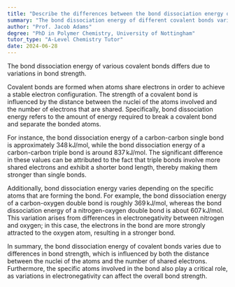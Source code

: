 ```yaml
---
title: "Describe the differences between the bond dissociation energy of different covalent bonds"
summary: "The bond dissociation energy of different covalent bonds varies due to differences in bond strength."
author: "Prof. Jacob Adams"
degree: "PhD in Polymer Chemistry, University of Nottingham"
tutor_type: "A-Level Chemistry Tutor"
date: 2024-06-28
---
```


The bond dissociation energy of various covalent bonds differs due to variations in bond strength.

Covalent bonds are formed when atoms share electrons in order to achieve a stable electron configuration. The strength of a covalent bond is influenced by the distance between the nuclei of the atoms involved and the number of electrons that are shared. Specifically, bond dissociation energy refers to the amount of energy required to break a covalent bond and separate the bonded atoms.

For instance, the bond dissociation energy of a carbon-carbon single bond is approximately $348 \, \text{kJ/mol}$, while the bond dissociation energy of a carbon-carbon triple bond is around $837 \, \text{kJ/mol}$. The significant difference in these values can be attributed to the fact that triple bonds involve more shared electrons and exhibit a shorter bond length, thereby making them stronger than single bonds.

Additionally, bond dissociation energy varies depending on the specific atoms that are forming the bond. For example, the bond dissociation energy of a carbon-oxygen double bond is roughly $369 \, \text{kJ/mol}$, whereas the bond dissociation energy of a nitrogen-oxygen double bond is about $607 \, \text{kJ/mol}$. This variation arises from differences in electronegativity between nitrogen and oxygen; in this case, the electrons in the bond are more strongly attracted to the oxygen atom, resulting in a stronger bond.

In summary, the bond dissociation energy of covalent bonds varies due to differences in bond strength, which is influenced by both the distance between the nuclei of the atoms and the number of shared electrons. Furthermore, the specific atoms involved in the bond also play a critical role, as variations in electronegativity can affect the overall bond strength.
    